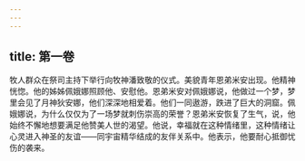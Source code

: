 ```yaml
---
---
---
```

title: 第一卷
---




牧人群众在祭司主持下举行向牧神潘致敬的仪式。美貌青年恩弟米安出现。他精神恍惚。他的姊姊佩娥娜照顾他、安慰他。恩弟米安对佩娥娜说，他做过一个梦，梦里会见了月神狄安娜，他们深深地相爱着。他们一同遨游，跌进了巨大的洞窟。佩娥娜说，为什么仅仅为了一场梦就刺伤崇高的荣誉？恩弟米安恢复了生气，说，他始终不懈地想要满足他赞美人世的渴望。他说，幸福就在这种情绪里，这种情绪让心灵进入神圣的友谊——同宇宙精华结成的友伴关系中。他表示，他要耐心抵御忧伤的袭来。